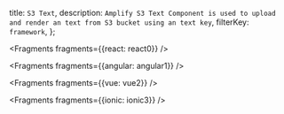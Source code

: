   title: `S3 Text`,
  description: `Amplify S3 Text Component is used to upload and render an text from S3 bucket using an text key`,
  filterKey: `framework`,
};


<Fragments fragments={{react: react0}} />


<Fragments fragments={{angular: angular1}} />


<Fragments fragments={{vue: vue2}} />


<Fragments fragments={{ionic: ionic3}} />